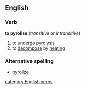 ==English==
===Verb===
'''to pyrolise'''  (''transitive'' or ''intransitive'')
# to [[undergo]] [[pyrolysis]]
# to [[decompose]] by [[heating]]
===Alternative spelling===
*[[pyrolize]]
[[category:English verbs]]